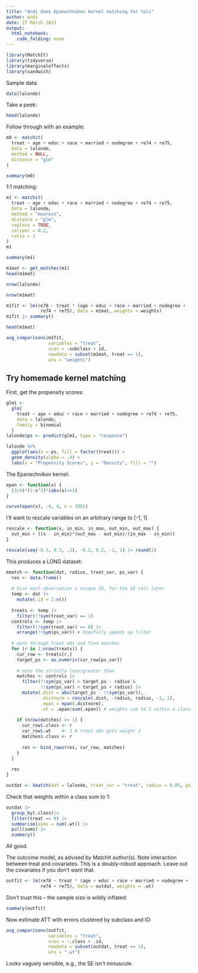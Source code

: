 ```yaml
---
title: "Andi does Epanechnikov kernel matching for lolz"
author: Andi
date: 27 March 2023
output: 
  html_notebook: 
    code_folding: none
---
```


```r
library(MatchIt)
library(tidyverse)
library(marginaleffects)
library(sandwich)
```

Sample data:

```r
data(lalonde)
```

Take a peek:

```r
head(lalonde)
```

Follow through with an example:

```r
m0 <- matchit(
  treat ~ age + educ + race + married + nodegree + re74 + re75,
  data = lalonde,
  method = NULL,
  distance = "glm"
)
```

```r
summary(m0)
```
1:1 matching:

```r
m1 <- matchit(
  treat ~ age + educ + race + married + nodegree + re74 + re75,
  data = lalonde,
  method = "nearest",
  distance = "glm",
  replace = TRUE,
  caliper = 0.2,
  ratio = 1
)
m1
```

```r
summary(m1)
```

```r
m1mat <- get_matches(m1)
head(m1mat)
```

```r
nrow(lalonde)
```

```r
nrow(m1mat)
```

```r
m1fit <- lm(re78 ~ treat * (age + educ + race + married + nodegree + 
             re74 + re75), data = m1mat, weights = weights)
m1fit |> summary()
```

```r
head(m1mat)
```


```r
avg_comparisons(m1fit,
                variables = "treat",
                vcov = ~subclass + id,
                newdata = subset(m1mat, treat == 1),
                wts = "weights")
```


## Try homemade kernel matching

First, get the propensity scores:


```r
glm1 <-
  glm(
    treat ~ age + educ + race + married + nodegree + re74 + re75,
    data = lalonde,
    family = binomial
  )
lalonde$ps <- predict(glm1, type = "response")
```


```r
lalonde %>%
  ggplot(aes(x = ps, fill = factor(treat))) +
  geom_density(alpha = .4) + 
  labs(x = "Propensity Scores", y = "Density", fill = "") 
```



The Epanechnikov kernel:

```r
epan <- function(x) {
  (3/4)*(1-x^2)*(abs(x)<=1)
}
```

```r
curve(epan(x), -4, 4, n = 1001)
```

I'll want to rescale variables on an arbitrary range to [-1, 1]

```r
rescale <- function(x, in_min, in_max, out_min, out_max) {
  out_min + ((x - in_min)*(out_max - out_min)/(in_max - in_min))
}
```

```r
rescale(seq(-0.3, 0.3, .1), -0.2, 0.2, -1, 1) |> round(2)
```


This produces a LONG dataset:

```r
kmatch <- function(dat, radius, treat_var, ps_var) {
  res <- data.frame()
  
  # Give each observation a unique ID, for the SE calc later
  temp <- dat |>
    mutate(.id = 1:n())
  
  treats <- temp |>
    filter(!!sym(treat_var) == 1)
  controls <- temp |>
    filter(!!sym(treat_var) == 0) |>
    arrange(!!sym(ps_var)) # hopefully speeds up filter
  
  # work through treat obs and find matches
  for (r in 1:nrow(treats)) {
    cur_row <- treats[r,]
    target_ps <- as.numeric(cur_row[ps_var])
    
    # note the strictly less/greater than
    matches <- controls |> 
      filter(!!sym(ps_var) > target_ps - radius &
             !!sym(ps_var) < target_ps + radius) |>
      mutate(.dist = abs(target_ps - !!sym(ps_var)),
             .distnorm = rescale(.dist, -radius, radius, -1, 1),
             .epan = epan(.distnorm),
             .wt = .epan/sum(.epan)) # weights sum to 1 within a class
    
    if (nrow(matches) >= 1) {
      cur_row$.class <- r
      cur_row$.wt    <- 1 # treat obs gets weight 1
      matches$.class <- r
    
      res <- bind_rows(res, cur_row, matches)
    }
  }
  
  res
}
```


```r
outdat <- kmatch(dat = lalonde, treat_var = "treat", radius = 0.05, ps_var = "ps")
```


Check that weights within a class sum to 1:

```r
outdat |>
  group_by(.class)|>
  filter(treat == 0) |>
  summarise(sums = sum(.wt)) |>
  pull(sums) |>
  summary()
```

All good.

The outcome model, as advised by MatchIt author(s). Note interaction between treat and covariates. This is a doubly-robust approach. Leave out the covariates if you don't want that.

```r
outfit <- lm(re78 ~ treat * (age + educ + race + married + nodegree + 
             re74 + re75), data = outdat, weights = .wt)
```

Don't trust this -- the sample size is wildly inflated:

```r
summary(outfit)
```

Now estimate ATT with errors clustered by subclass and ID:

```r
avg_comparisons(outfit,
                variables = "treat",
                vcov = ~.class + .id,
                newdata = subset(outdat, treat == 1),
                wts = ".wt")
```

Looks vaguely sensible, e.g., the SE isn't minuscule.

